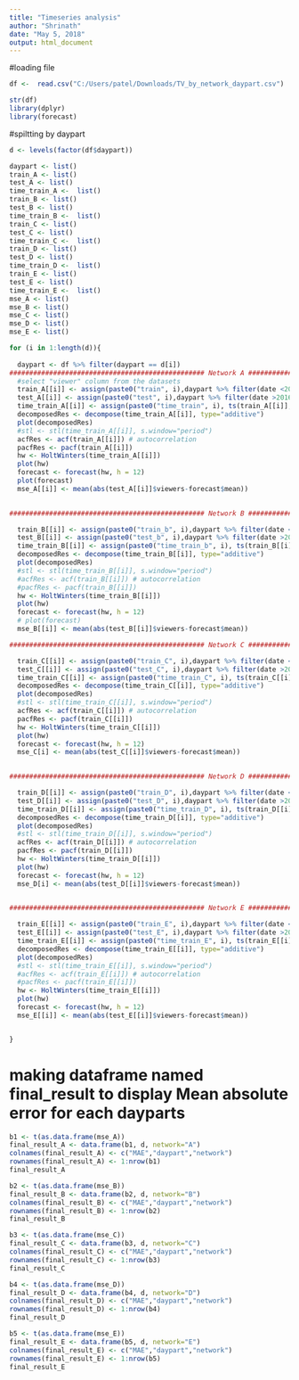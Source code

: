 ---
title: "Timeseries analysis"
author: "Shrinath"
date: "May 5, 2018"
output: html_document
---

#loading file 
```{r}
df <-  read.csv("C:/Users/patel/Downloads/TV_by_network_daypart.csv")

str(df)
library(dplyr)
library(forecast)
```

#spiltting by daypart
```{r}

d <- levels(factor(df$daypart))

daypart <- list()
train_A <- list()
test_A <- list()
time_train_A <-  list()
train_B <- list()
test_B <- list()
time_train_B <-  list()
train_C <- list()
test_C <- list()
time_train_C <-  list()
train_D <- list()
test_D <- list()
time_train_D <-  list()
train_E <- list()
test_E <- list()
time_train_E <-  list()
mse_A <- list()
mse_B <- list()
mse_C <- list()
mse_D <- list()
mse_E <- list()
```

```{r}
for (i in 1:length(d)){
  
  daypart <- df %>% filter(daypart == d[i])
################################################# Network A ############################################ 
  #select "viewer" column from the datasets
  train_A[[i]] <- assign(paste0("train", i),daypart %>% filter(date <201701 & network =="A") %>% select(viewers))
  test_A[[i]] <- assign(paste0("test", i),daypart %>% filter(date >201612& network =="A")  %>% select(viewers))
  time_train_A[[i]] <- assign(paste0("time_train", i), ts(train_A[[i]], frequency = 12, start = 2014))
  decomposedRes <- decompose(time_train_A[[i]], type="additive")
  plot(decomposedRes)
  #stl <- stl(time_train_A[[i]], s.window="period")
  acfRes <- acf(train_A[[i]]) # autocorrelation
  pacfRes <- pacf(train_A[[i]])
  hw <- HoltWinters(time_train_A[[i]])
  plot(hw)
  forecast <- forecast(hw, h = 12)
  plot(forecast)
  mse_A[[i]] <- mean(abs(test_A[[i]]$viewers-forecast$mean))

  
################################################# Network B ############################################ 

  train_B[[i]] <- assign(paste0("train_b", i),daypart %>% filter(date <201701 & network =="B") %>% select(viewers))
  test_B[[i]] <- assign(paste0("test_b", i),daypart %>% filter(date >201612& network =="B")  %>% select(viewers))
  time_train_B[[i]] <- assign(paste0("time_train_b", i), ts(train_B[[i]], frequency = 12, start = 2014))
  decomposedRes <- decompose(time_train_B[[i]], type="additive")
  plot(decomposedRes)
  #stl <- stl(time_train_B[[i]], s.window="period")
  #acfRes <- acf(train_B[[i]]) # autocorrelation
  #pacfRes <- pacf(train_B[[i]])
  hw <- HoltWinters(time_train_B[[i]])
  plot(hw)
  forecast <- forecast(hw, h = 12)
  # plot(forecast)
  mse_B[[i]] <- mean(abs(test_B[[i]]$viewers-forecast$mean))

################################################# Network C ############################################ 

  train_C[[i]] <- assign(paste0("train_C", i),daypart %>% filter(date <201701 & network =="C") %>% select(viewers))
  test_C[[i]] <- assign(paste0("test_C", i),daypart %>% filter(date >201612& network =="C")  %>% select(viewers))
  time_train_C[[i]] <- assign(paste0("time_train_C", i), ts(train_C[[i]], frequency = 12, start = 2014))
  decomposedRes <- decompose(time_train_C[[i]], type="additive")
  plot(decomposedRes)
  #stl <- stl(time_train_C[[i]], s.window="period")
  acfRes <- acf(train_C[[i]]) # autocorrelation
  pacfRes <- pacf(train_C[[i]])
  hw <- HoltWinters(time_train_C[[i]])
  plot(hw)
  forecast <- forecast(hw, h = 12)
  mse_C[i] <- mean(abs(test_C[[i]]$viewers-forecast$mean))

  
################################################# Network D ############################################  

  train_D[[i]] <- assign(paste0("train_D", i),daypart %>% filter(date <201701 & network =="D") %>% select(viewers))
  test_D[[i]] <- assign(paste0("test_D", i),daypart %>% filter(date >201612& network =="D")  %>% select(viewers))
  time_train_D[[i]] <- assign(paste0("time_train_D", i), ts(train_D[[i]], frequency = 12, start = 2014))
  decomposedRes <- decompose(time_train_D[[i]], type="additive")
  plot(decomposedRes)
  #stl <- stl(time_train_D[[i]], s.window="period")
  acfRes <- acf(train_D[[i]]) # autocorrelation
  pacfRes <- pacf(train_D[[i]])
  hw <- HoltWinters(time_train_D[[i]])
  plot(hw)
  forecast <- forecast(hw, h = 12)
  mse_D[i] <- mean(abs(test_D[[i]]$viewers-forecast$mean))

  
################################################# Network E #############################################  

  train_E[[i]] <- assign(paste0("train_E", i),daypart %>% filter(date <201701 & network =="E") %>% select(viewers))
  test_E[[i]] <- assign(paste0("test_E", i),daypart %>% filter(date >201612& network =="E")  %>% select(viewers))
  time_train_E[[i]] <- assign(paste0("time_train_E", i), ts(train_E[[i]], frequency = 12, start = 2014))
  decomposedRes <- decompose(time_train_E[[i]], type="additive")
  plot(decomposedRes)
  #stl <- stl(time_train_E[[i]], s.window="period")
  #acfRes <- acf(train_E[[i]]) # autocorrelation
  #pacfRes <- pacf(train_E[[i]])
  hw <- HoltWinters(time_train_E[[i]])
  plot(hw)
  forecast <- forecast(hw, h = 12)
  mse_E[[i]] <- mean(abs(test_E[[i]]$viewers-forecast$mean))


}

```


# making dataframe named final_result to display Mean absolute error for each dayparts


```{r}
b1 <- t(as.data.frame(mse_A))
final_result_A <- data.frame(b1, d, network="A")
colnames(final_result_A) <- c("MAE","daypart","network")
rownames(final_result_A) <- 1:nrow(b1) 
final_result_A
```


```{r}
b2 <- t(as.data.frame(mse_B))
final_result_B <- data.frame(b2, d, network="B")
colnames(final_result_B) <- c("MAE","daypart","network")
rownames(final_result_B) <- 1:nrow(b2)
final_result_B
```


```{r}
b3 <- t(as.data.frame(mse_C))
final_result_C <- data.frame(b3, d, network="C")
colnames(final_result_C) <- c("MAE","daypart","network")
rownames(final_result_C) <- 1:nrow(b3)
final_result_C

```

```{r}
b4 <- t(as.data.frame(mse_D))
final_result_D <- data.frame(b4, d, network="D")
colnames(final_result_D) <- c("MAE","daypart","network")
rownames(final_result_D) <- 1:nrow(b4)
final_result_D
```

```{r}
b5 <- t(as.data.frame(mse_E))
final_result_E <- data.frame(b5, d, network="E")
colnames(final_result_E) <- c("MAE","daypart","network")
rownames(final_result_E) <- 1:nrow(b5)
final_result_E
```